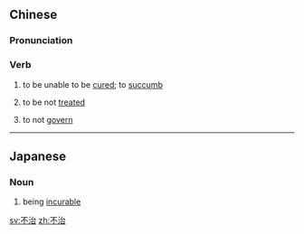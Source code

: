 ==Chinese==
{{zh-forms}}

===Pronunciation===
{{zh-pron
|m=不zhì
|c=bat1 zi6
|mn=put-tī
|cat=v
}}

===Verb===
{{zh-verb}}

# to be unable to be [[cure]]d; to [[succumb]]
#: {{zh-x|不治之症|incurable disease}}
#: {{zh-x|因 病情 惡{è}化 不治 身亡|to pass away due to worsening of condition}}
# {{lb|zh|of disease}} to be not [[treated]]
# to not [[govern]] {{gloss|a country}}

----

==Japanese==
{{ja-kanjitab|ふ|じ|yomi=on}}

===Noun===
{{ja-noun|ふじ}}

# being [[incurable]]

[[sv:不治]]
[[zh:不治]]